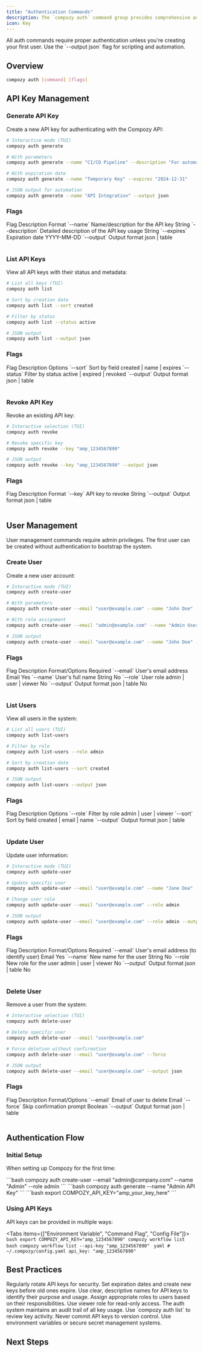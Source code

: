 ```yaml
---
title: "Authentication Commands"
description: The `compozy auth` command group provides comprehensive authentication and API key management capabilities. These commands support both interactive TUI and automation-friendly JSON output modes.
icon: Key
---
```


<Callout type="warning">
All auth commands require proper authentication unless you're creating your first user. Use the `--output json` flag for scripting and automation.
</Callout>

## Overview

```bash
compozy auth [command] [flags]
```

<FeatureCardList cols={2} size="sm">
  <FeatureCard
    title="API Key Management"
    description="Generate, list, and revoke API keys for secure authentication"
    icon="Key"
  />
  <FeatureCard
    title="User Administration"
    description="Create and manage user accounts with role-based access control"
    icon="Users"
  />
  <FeatureCard
    title="Interactive TUI"
    description="User-friendly text interface for simplified operations"
    icon="Terminal"
  />
  <FeatureCard
    title="Automation Ready"
    description="JSON output format for seamless CI/CD and script integration"
    icon="Bot"
  />
</FeatureCardList>

## API Key Management

### Generate API Key

Create a new API key for authenticating with the Compozy API:

```bash
# Interactive mode (TUI)
compozy auth generate

# With parameters
compozy auth generate --name "CI/CD Pipeline" --description "For automated deployments"

# With expiration date
compozy auth generate --name "Temporary Key" --expires "2024-12-31"

# JSON output for automation
compozy auth generate --name "API Integration" --output json
```

### Flags

<Table>
  <TableHeader>
    <TableRow>
      <TableHead>Flag</TableHead>
      <TableHead>Description</TableHead>
      <TableHead>Format</TableHead>
    </TableRow>
  </TableHeader>
  <TableBody>
    <TableRow>
      <TableCell>`--name`</TableCell>
      <TableCell>Name/description for the API key</TableCell>
      <TableCell>String</TableCell>
    </TableRow>
    <TableRow>
      <TableCell>`--description`</TableCell>
      <TableCell>Detailed description of the API key usage</TableCell>
      <TableCell>String</TableCell>
    </TableRow>
    <TableRow>
      <TableCell>`--expires`</TableCell>
      <TableCell>Expiration date</TableCell>
      <TableCell>YYYY-MM-DD</TableCell>
    </TableRow>
    <TableRow>
      <TableCell>`--output`</TableCell>
      <TableCell>Output format</TableCell>
      <TableCell>json | table</TableCell>
    </TableRow>
  </TableBody>
</Table>

### List API Keys

View all API keys with their status and metadata:

```bash
# List all keys (TUI)
compozy auth list

# Sort by creation date
compozy auth list --sort created

# Filter by status
compozy auth list --status active

# JSON output
compozy auth list --output json
```

### Flags

<Table>
  <TableHeader>
    <TableRow>
      <TableHead>Flag</TableHead>
      <TableHead>Description</TableHead>
      <TableHead>Options</TableHead>
    </TableRow>
  </TableHeader>
  <TableBody>
    <TableRow>
      <TableCell>`--sort`</TableCell>
      <TableCell>Sort by field</TableCell>
      <TableCell>created | name | expires</TableCell>
    </TableRow>
    <TableRow>
      <TableCell>`--status`</TableCell>
      <TableCell>Filter by status</TableCell>
      <TableCell>active | expired | revoked</TableCell>
    </TableRow>
    <TableRow>
      <TableCell>`--output`</TableCell>
      <TableCell>Output format</TableCell>
      <TableCell>json | table</TableCell>
    </TableRow>
  </TableBody>
</Table>

### Revoke API Key

Revoke an existing API key:

```bash
# Interactive selection (TUI)
compozy auth revoke

# Revoke specific key
compozy auth revoke --key "amp_1234567890"

# JSON output
compozy auth revoke --key "amp_1234567890" --output json
```

### Flags

<Table>
  <TableHeader>
    <TableRow>
      <TableHead>Flag</TableHead>
      <TableHead>Description</TableHead>
      <TableHead>Format</TableHead>
    </TableRow>
  </TableHeader>
  <TableBody>
    <TableRow>
      <TableCell>`--key`</TableCell>
      <TableCell>API key to revoke</TableCell>
      <TableCell>String</TableCell>
    </TableRow>
    <TableRow>
      <TableCell>`--output`</TableCell>
      <TableCell>Output format</TableCell>
      <TableCell>json | table</TableCell>
    </TableRow>
  </TableBody>
</Table>

## User Management

<Callout type="warning">
User management commands require admin privileges. The first user can be created without authentication to bootstrap the system.
</Callout>

### Create User

Create a new user account:

```bash
# Interactive mode (TUI)
compozy auth create-user

# With parameters
compozy auth create-user --email "user@example.com" --name "John Doe"

# With role assignment
compozy auth create-user --email "admin@example.com" --name "Admin User" --role admin

# JSON output
compozy auth create-user --email "user@example.com" --name "John Doe" --output json
```

### Flags

<Table>
  <TableHeader>
    <TableRow>
      <TableHead>Flag</TableHead>
      <TableHead>Description</TableHead>
      <TableHead>Format/Options</TableHead>
      <TableHead>Required</TableHead>
    </TableRow>
  </TableHeader>
  <TableBody>
    <TableRow>
      <TableCell>`--email`</TableCell>
      <TableCell>User's email address</TableCell>
      <TableCell>Email</TableCell>
      <TableCell>Yes</TableCell>
    </TableRow>
    <TableRow>
      <TableCell>`--name`</TableCell>
      <TableCell>User's full name</TableCell>
      <TableCell>String</TableCell>
      <TableCell>No</TableCell>
    </TableRow>
    <TableRow>
      <TableCell>`--role`</TableCell>
      <TableCell>User role</TableCell>
      <TableCell>admin | user | viewer</TableCell>
      <TableCell>No</TableCell>
    </TableRow>
    <TableRow>
      <TableCell>`--output`</TableCell>
      <TableCell>Output format</TableCell>
      <TableCell>json | table</TableCell>
      <TableCell>No</TableCell>
    </TableRow>
  </TableBody>
</Table>

### List Users

View all users in the system:

```bash
# List all users (TUI)
compozy auth list-users

# Filter by role
compozy auth list-users --role admin

# Sort by creation date
compozy auth list-users --sort created

# JSON output
compozy auth list-users --output json
```

### Flags

<Table>
  <TableHeader>
    <TableRow>
      <TableHead>Flag</TableHead>
      <TableHead>Description</TableHead>
      <TableHead>Options</TableHead>
    </TableRow>
  </TableHeader>
  <TableBody>
    <TableRow>
      <TableCell>`--role`</TableCell>
      <TableCell>Filter by role</TableCell>
      <TableCell>admin | user | viewer</TableCell>
    </TableRow>
    <TableRow>
      <TableCell>`--sort`</TableCell>
      <TableCell>Sort by field</TableCell>
      <TableCell>created | email | name</TableCell>
    </TableRow>
    <TableRow>
      <TableCell>`--output`</TableCell>
      <TableCell>Output format</TableCell>
      <TableCell>json | table</TableCell>
    </TableRow>
  </TableBody>
</Table>

### Update User

Update user information:

```bash
# Interactive mode (TUI)
compozy auth update-user

# Update specific user
compozy auth update-user --email "user@example.com" --name "Jane Doe"

# Change user role
compozy auth update-user --email "user@example.com" --role admin

# JSON output
compozy auth update-user --email "user@example.com" --role admin --output json
```

### Flags

<Table>
  <TableHeader>
    <TableRow>
      <TableHead>Flag</TableHead>
      <TableHead>Description</TableHead>
      <TableHead>Format/Options</TableHead>
      <TableHead>Required</TableHead>
    </TableRow>
  </TableHeader>
  <TableBody>
    <TableRow>
      <TableCell>`--email`</TableCell>
      <TableCell>User's email address (to identify user)</TableCell>
      <TableCell>Email</TableCell>
      <TableCell>Yes</TableCell>
    </TableRow>
    <TableRow>
      <TableCell>`--name`</TableCell>
      <TableCell>New name for the user</TableCell>
      <TableCell>String</TableCell>
      <TableCell>No</TableCell>
    </TableRow>
    <TableRow>
      <TableCell>`--role`</TableCell>
      <TableCell>New role for the user</TableCell>
      <TableCell>admin | user | viewer</TableCell>
      <TableCell>No</TableCell>
    </TableRow>
    <TableRow>
      <TableCell>`--output`</TableCell>
      <TableCell>Output format</TableCell>
      <TableCell>json | table</TableCell>
      <TableCell>No</TableCell>
    </TableRow>
  </TableBody>
</Table>

### Delete User

Remove a user from the system:

```bash
# Interactive selection (TUI)
compozy auth delete-user

# Delete specific user
compozy auth delete-user --email "user@example.com"

# Force deletion without confirmation
compozy auth delete-user --email "user@example.com" --force

# JSON output
compozy auth delete-user --email "user@example.com" --output json
```

### Flags

<Table>
  <TableHeader>
    <TableRow>
      <TableHead>Flag</TableHead>
      <TableHead>Description</TableHead>
      <TableHead>Format/Options</TableHead>
    </TableRow>
  </TableHeader>
  <TableBody>
    <TableRow>
      <TableCell>`--email`</TableCell>
      <TableCell>Email of user to delete</TableCell>
      <TableCell>Email</TableCell>
    </TableRow>
    <TableRow>
      <TableCell>`--force`</TableCell>
      <TableCell>Skip confirmation prompt</TableCell>
      <TableCell>Boolean</TableCell>
    </TableRow>
    <TableRow>
      <TableCell>`--output`</TableCell>
      <TableCell>Output format</TableCell>
      <TableCell>json | table</TableCell>
    </TableRow>
  </TableBody>
</Table>

## Authentication Flow

### Initial Setup

When setting up Compozy for the first time:

<Steps numbered>
  <Step
    title="Create the first admin user"
    description="Bootstrap the system with an initial administrator account"
  >
    ```bash
    compozy auth create-user --email "admin@company.com" --name "Admin" --role admin
    ```
  </Step>
  <Step
    title="Generate an API key"
    description="Create an authentication key for API access"
  >
    ```bash
    compozy auth generate --name "Admin API Key"
    ```
  </Step>
  <Step
    title="Set the API key in your environment"
    description="Configure the key for automatic authentication"
  >
    ```bash
    export COMPOZY_API_KEY="amp_your_key_here"
    ```
  </Step>
</Steps>

### Using API Keys

API keys can be provided in multiple ways:

<Tabs items={["Environment Variable", "Command Flag", "Config File"]}>
  <Tab value="Environment Variable">
    ```bash
    export COMPOZY_API_KEY="amp_1234567890"
    compozy workflow list
    ```
  </Tab>
  <Tab value="Command Flag">
    ```bash
    compozy workflow list --api-key "amp_1234567890"
    ```
  </Tab>
  <Tab value="Config File">
    ```yaml
    # ~/.compozy/config.yaml
    api_key: "amp_1234567890"
    ```
  </Tab>
</Tabs>

## Best Practices

<List>
  <ListItem title="Key Rotation" icon="RotateCcw">
    Regularly rotate API keys for security. Set expiration dates and create new keys before old ones expire.
  </ListItem>
  <ListItem title="Descriptive Names" icon="Tag">
    Use clear, descriptive names for API keys to identify their purpose and usage.
  </ListItem>
  <ListItem title="Role-Based Access" icon="Shield">
    Assign appropriate roles to users based on their responsibilities. Use viewer role for read-only access.
  </ListItem>
  <ListItem title="Audit Trail" icon="FileSearch">
    The auth system maintains an audit trail of all key usage. Use `compozy auth list` to review key activity.
  </ListItem>
  <ListItem title="Secure Storage" icon="Lock">
    Never commit API keys to version control. Use environment variables or secure secret management systems.
  </ListItem>
</List>

## Next Steps

<ReferenceCardList>
  <ReferenceCard
    title="Configuration Commands"
    description="Manage global settings and project configuration"
    href="/docs/cli/config-commands"
    icon="Settings"
  />
  <ReferenceCard
    title="Workflow Commands"
    description="Execute, deploy, and monitor AI workflows"
    href="/docs/cli/workflow-commands"
    icon="Workflow"
  />
  <ReferenceCard
    title="Project Commands"
    description="Initialize and manage Compozy projects"
    href="/docs/cli/project-commands"
    icon="FolderOpen"
  />
  <ReferenceCard
    title="Security Guide"
    description="Best practices for secure authentication and key management"
    href="/docs/core/security/authentication"
    icon="ShieldCheck"
  />
</ReferenceCardList>
